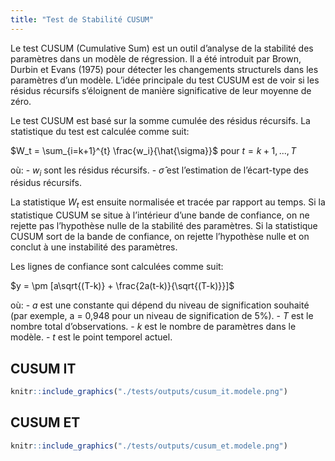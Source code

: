 ```yaml
---
title: "Test de Stabilité CUSUM"
---
```


Le test CUSUM (Cumulative Sum) est un outil d'analyse de la stabilité des paramètres dans un modèle de régression. Il a été introduit par Brown, Durbin et Evans (1975) pour détecter les changements structurels dans les paramètres d'un modèle. L'idée principale du test CUSUM est de voir si les résidus récursifs s'éloignent de manière significative de leur moyenne de zéro.

Le test CUSUM est basé sur la somme cumulée des résidus récursifs. La statistique du test est calculée comme suit:

$W_t = \sum_{i=k+1}^{t} \frac{w_i}{\hat{\sigma}}$ pour $t = k+1, ..., T$

où:
- $w_i$ sont les résidus récursifs.
- $\hat{\sigma}$ est l'estimation de l'écart-type des résidus récursifs.

La statistique $W_t$ est ensuite normalisée et tracée par rapport au temps. Si la statistique CUSUM se situe à l'intérieur d'une bande de confiance, on ne rejette pas l'hypothèse nulle de la stabilité des paramètres. Si la statistique CUSUM sort de la bande de confiance, on rejette l'hypothèse nulle et on conclut à une instabilité des paramètres.

Les lignes de confiance sont calculées comme suit:

$y = \pm [a\sqrt{(T-k)} + \frac{2a(t-k)}{\sqrt{(T-k)}}]$

où:
- $a$ est une constante qui dépend du niveau de signification souhaité (par exemple, a = 0,948 pour un niveau de signification de 5%).
- $T$ est le nombre total d'observations.
- $k$ est le nombre de paramètres dans le modèle.
- $t$ est le point temporel actuel.

## CUSUM IT

```r
knitr::include_graphics("./tests/outputs/cusum_it.modele.png")
```

## CUSUM ET

```r
knitr::include_graphics("./tests/outputs/cusum_et.modele.png")
```
